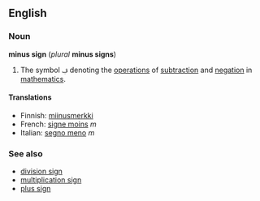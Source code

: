 ==English==
===Noun===
'''minus sign''' (''plural'' '''minus signs''')

#The symbol &#2212; denoting the [[operation]]s of [[subtraction]] and [[negation]] in [[mathematics]].

====Translations====
*Finnish: [[miinusmerkki]] <!--, [[tavuviiva]] (hyphen), [[yhdysmerkki]] -->
*French: [[signe moins]] ''m''
*Italian: [[segno meno]] ''m''

===See also===
*[[division sign]]
*[[multiplication sign]]
*[[plus sign]]

<!-- Please note the following when editing this page:

* A minus sign is a mathematical symbol, not a punctuation mark
* Hyphens and dashes are not the same as minus signs (nor as each other)
* Translations should therefore be for the mathematical symbol only

-->